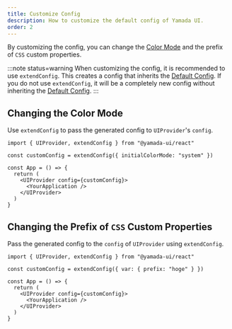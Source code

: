 ```yaml
---
title: Customize Config
description: How to customize the default config of Yamada UI.
order: 2
---
```


By customizing the config, you can change the [Color Mode](/styled-system/color-mode) and the prefix of `CSS` custom properties.

:::note status=warning
When customizing the config, it is recommended to use `extendConfig`. This creates a config that inherits the [Default Config](/styled-system/configure/default-config). If you do not use `extendConfig`, it will be a completely new config without inheriting the [Default Config](/styled-system/configure/default-config).
:::

## Changing the Color Mode

Use `extendConfig` to pass the generated config to `UIProvider`'s `config`.

```tsx live=false highlight={3,7}
import { UIProvider, extendConfig } from "@yamada-ui/react"

const customConfig = extendConfig({ initialColorMode: "system" })

const App = () => {
  return (
    <UIProvider config={customConfig}>
      <YourApplication />
    </UIProvider>
  )
}
```

## Changing the Prefix of `CSS` Custom Properties

Pass the generated config to the `config` of `UIProvider` using `extendConfig`.

```tsx live=false highlight={3,7}
import { UIProvider, extendConfig } from "@yamada-ui/react"

const customConfig = extendConfig({ var: { prefix: "hoge" } })

const App = () => {
  return (
    <UIProvider config={customConfig}>
      <YourApplication />
    </UIProvider>
  )
}
```
